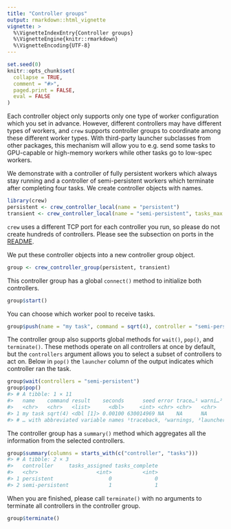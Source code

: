 ```yaml
---
title: "Controller groups"
output: rmarkdown::html_vignette
vignette: >
  %\VignetteIndexEntry{Controller groups}
  %\VignetteEngine{knitr::rmarkdown}
  %\VignetteEncoding{UTF-8}
---
```


```r
set.seed(0)
knitr::opts_chunk$set(
  collapse = TRUE,
  comment = "#>",
  paged.print = FALSE,
  eval = FALSE
)
```

Each controller object only supports only one type of worker configuration which you set in advance. However, different controllers may have different types of workers, and `crew` supports controller groups to coordinate among these different worker types. With third-party launcher subclasses from other packages, this mechanism will allow you to e.g. send some tasks to GPU-capable or high-memory workers while other tasks go to low-spec workers.

We demonstrate with a controller of fully persistent workers which always stay running and a controller of semi-persistent workers which terminate after completing four tasks. We create controller objects with names.

```r
library(crew)
persistent <- crew_controller_local(name = "persistent")
transient <- crew_controller_local(name = "semi-persistent", tasks_max = 4L)
```

`crew` uses a different TCP port for each controller you run, so please do not create hundreds of controllers. Please see the subsection on ports in the [README](https://wlandau.github.io/crew/index.html).

We put these controller objects into a new controller group object.

```r
group <- crew_controller_group(persistent, transient)
```

This controller group has a global `connect()` method to initialize both controllers.

```r
group$start()
```

You can choose which worker pool to receive tasks.

```r
group$push(name = "my task", command = sqrt(4), controller = "semi-persistent")
```

The controller group also supports global methods for `wait()`, `pop()`, and `terminate()`. These methods operate on all controllers at once by default, but the `controllers` argument allows you to select a subset of controllers to act on. Below in `pop()` the `launcher` column of the output indicates which controller ran the task.

```r
group$wait(controllers = "semi-persistent")
group$pop()
#> # A tibble: 1 × 11
#>   name    command result    seconds      seed error trace…¹ warni…² launc…³ worker insta…⁴
#>   <chr>   <chr>   <list>      <dbl>     <int> <chr> <chr>   <chr>   <chr>    <int> <chr>  
#> 1 my task sqrt(4) <dbl [1]> 0.00100 630014969 NA    NA      NA      semi-p…      1 67c3fd…
#> # … with abbreviated variable names ¹​traceback, ²​warnings, ³​launcher, ⁴​instance
```

The controller group has a `summary()` method which aggregates all the information from the selected controllers.

```r
group$summary(columns = starts_with(c("controller", "tasks")))
#> # A tibble: 2 × 3
#>   controller     tasks_assigned tasks_complete
#>   <chr>                   <int>          <int>
#> 1 persistent                  0              0
#> 2 semi-persistent             1              1
```

When you are finished, please call `terminate()` with no arguments to terminate all controllers in the controller group.

```r
group$terminate()
```
